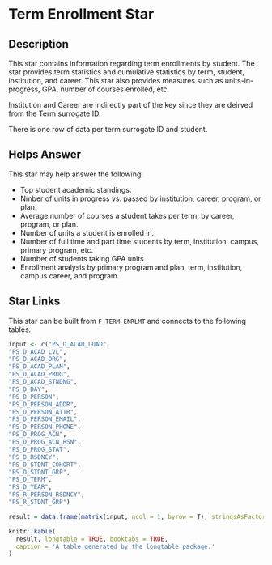 # Term Enrollment Star

## Description

This star contains information regarding term enrollments by student. The star provides term statistics and cumulative statistics by term, student, institution, and career. This star also provides measures such as units-in-progress, GPA, number of courses enrolled, etc.

Institution and Career are indirectly part of the key since they are deirved from the Term surrogate ID.

There is one row of data per term surrogate ID and student.


## Helps Answer

This star may help answer the following:

- Top student academic standings.
- Nmber of units in progress vs. passed by institution, career, program, or plan.
- Average number of courses a student takes per term, by career, program, or plan.
- Number of units a student is enrolled in.
- Number of full time and part time students by term, institution, campus, primary program, etc.
- Number of students taking GPA units.
- Enrollment analysis by primary program and plan, term, institution, campus career, and program.

## Star Links

This star can be built from `F_TERM_ENRLMT` and connects to the following tables:

```r
input <- c("PS_D_ACAD_LOAD",
"PS_D_ACAD_LVL",
"PS_D_ACAD_ORG",
"PS_D_ACAD_PLAN",
"PS_D_ACAD_PROG",
"PS_D_ACAD_STNDNG",
"PS_D_DAY",
"PS_D_PERSON",
"PS_D_PERSON_ADDR",
"PS_D_PERSON_ATTR",
"PS_D_PERSON_EMAIL",
"PS_D_PERSON_PHONE",
"PS_D_PROG_ACN",
"PS_D_PROG_ACN_RSN",
"PS_D_PROG_STAT",
"PS_D_RSDNCY",
"PS_D_STDNT_COHORT",
"PS_D_STDNT_GRP",
"PS_D_TERM",
"PS_D_YEAR",
"PS_R_PERSON_RSDNCY",
"PS_R_STDNT_GRP")

result = data.frame(matrix(input, ncol = 1, byrow = T), stringsAsFactors = FALSE)

knitr::kable(
  result, longtable = TRUE, booktabs = TRUE,
  caption = 'A table generated by the longtable package.'
)
```
